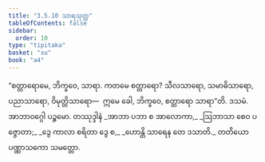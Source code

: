 ```yaml
---
title: "3.5.10 သာရသုတ္တ"
tableOfContents: false
sidebar:
  order: 10
type: "tipitaka"
basket: "su"
book: "a4"
---
```



<DynamicBreadcrumb />

<Division number="150" book="a4" e="ch" v="15" p="458">

<Paragraph number="901" book="a4">
“စတ္တာရောမေ, ဘိက္ခဝေ, သာရာ. ကတမေ စတ္တာရော? သီလသာရော, သမာဓိသာရော, ပညာသာရော, ဝိမုတ္တိသာရော—  ဣမေ ခေါ, ဘိက္ခဝေ, စတ္တာရော သာရာ”တိ.

</Paragraph>
</Division>

<Paragraph number="902" type="center" book="a4">
ဒသမံ.



</Paragraph>

<Paragraph number="903" type="center" book="a4">
အာဘာဝဂ္ဂေါ ပဉ္စမော.



</Paragraph>

<Paragraph number="904" type="center" book="a4">
တဿုဒ္ဒါနံ


</Paragraph>

<Paragraph number="905" type="verses" book="a4">
_အာဘာ ပဘာ စ အာလောကာ,_  
_ဩဘာသာ စေဝ ပဇ္ဇောတာ;_  
_ဒွေ ကာလာ စရိတာ ဒွေ စ,_  
_ဟောန္တိ သာရေန တေ ဒသာတိ._  


</Paragraph>

<Paragraph number="906" type="center" book="a4">
တတိယော ပဏ္ဏာသကော သမတ္တော.
</Paragraph>